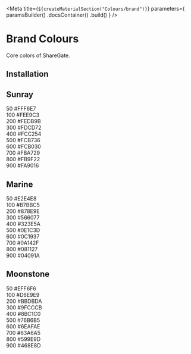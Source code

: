 
<Meta
    title={`${createMaterialSection("Colours/brand")}`}
    parameters={
        paramsBuilder()
            .docsContainer(<MaterialsContainer sourcePath="/packages/foundation/src" />)
            .build()
    }
/>

# Brand Colours

Core colors of ShareGate.

## Installation

<Installation />

## Sunray

<div className="mw7">
    <div className="pa4 bg-sunray-50 br4 br--top">
        <div className="flex justify-between">
            <span>50</span>
            <span>#FFF6E7</span>
        </div>
    </div>
    <div className="pa4 bg-sunray-100">
        <div className="flex justify-between">
            <span>100</span>
            <span>#FEE9C3</span>
        </div>
    </div>
    <div className="pa4 bg-sunray-200">
        <div className="flex justify-between">
            <span>200</span>
            <span>#FEDB9B</span>
        </div>
    </div>
    <div className="pa4 bg-sunray-300">
        <div className="flex justify-between">
            <span>300</span>
            <span>#FDCD72</span>
        </div>
    </div>
    <div className="pa4 bg-sunray-400">
        <div className="flex justify-between">
            <span>400</span>
            <span>#FCC254</span>
        </div>
    </div>
    <div className="pa4 bg-sunray-500">
        <div className="flex justify-between">
            <span>500</span>
            <span>#FCB736</span>
        </div>
    </div>
    <div className="pa4 bg-sunray-600">
        <div className="flex justify-between">
            <span>600</span>
            <span>#FCB030</span>
        </div>
    </div>
    <div className="pa4 bg-sunray-700">
        <div className="flex justify-between">
            <span>700</span>
            <span>#FBA729</span>
        </div>
    </div>
    <div className="pa4 bg-sunray-800 white">
        <div className="flex justify-between">
            <span>800</span>
            <span>#FB9F22</span>
        </div>
    </div>
    <div className="pa4 br4 br--bottom bg-sunray-900 white">
        <div className="flex justify-between">
            <span>900</span>
            <span>#FA9016</span>
        </div>
    </div>
</div>

## Marine

<div className="mw7">
    <div className="pa4 bg-marine-50 br4 br--top">
        <div className="flex justify-between">
            <span>50</span>
            <span>#E2E4E8</span>
        </div>
    </div>
    <div className="pa4 bg-marine-100">
        <div className="flex justify-between">
            <span>100</span>
            <span>#B7BBC5</span>
        </div>
    </div>
    <div className="pa4 bg-marine-200">
        <div className="flex justify-between">
            <span>200</span>
            <span>#878E9E</span>
        </div>
    </div>
    <div className="pa4 bg-marine-300">
        <div className="flex justify-between">
            <span>300</span>
            <span>#566077</span>
        </div>
    </div>
    <div className="pa4 bg-marine-400 white">
        <div className="flex justify-between">
            <span>400</span>
            <span>#323E5A</span>
        </div>
    </div>
    <div className="pa4 bg-marine-500 white">
        <div className="flex justify-between">
            <span>500</span>
            <span>#0E1C3D</span>
        </div>
    </div>
    <div className="pa4 bg-marine-600 white">
        <div className="flex justify-between">
            <span>600</span>
            <span>#0C1937</span>
        </div>
    </div>
    <div className="pa4 bg-marine-700 white">
        <div className="flex justify-between">
            <span>700</span>
            <span>#0A142F</span>
        </div>
    </div>
    <div className="pa4 bg-marine-800 white">
        <div className="flex justify-between">
            <span>800</span>
            <span>#081127</span>
        </div>
    </div>
    <div className="pa4 br4 br--bottom bg-marine-900 white">
        <div className="flex justify-between">
            <span>900</span>
            <span>#04091A</span>
        </div>
    </div>
</div>

## Moonstone

<div className="mw7">
    <div className="pa4 bg-moonstone-50 br4 br--top">
        <div className="flex justify-between">
            <span>50</span>
            <span>#EFF6F6</span>
        </div>
    </div>
    <div className="pa4 bg-moonstone-100">
        <div className="flex justify-between">
            <span>100</span>
            <span>#D6E9E9</span>
        </div>
    </div>
    <div className="pa4 bg-moonstone-200">
        <div className="flex justify-between">
            <span>200</span>
            <span>#BBDBDA</span>
        </div>
    </div>
    <div className="pa4 bg-moonstone-300">
        <div className="flex justify-between">
            <span>300</span>
            <span>#9FCCCB</span>
        </div>
    </div>
    <div className="pa4 bg-moonstone-400">
        <div className="flex justify-between">
            <span>400</span>
            <span>#8BC1C0</span>
        </div>
    </div>
    <div className="pa4 bg-moonstone-500">
        <div className="flex justify-between">
            <span>500</span>
            <span>#76B6B5</span>
        </div>
    </div>
    <div className="pa4 bg-moonstone-600">
        <div className="flex justify-between">
            <span>600</span>
            <span>#6EAFAE</span>
        </div>
    </div>
    <div className="pa4 bg-moonstone-700">
        <div className="flex justify-between">
            <span>700</span>
            <span>#63A6A5</span>
        </div>
    </div>
    <div className="pa4 bg-moonstone-800 white">
        <div className="flex justify-between">
            <span>800</span>
            <span>#599E9D</span>
        </div>
    </div>
    <div className="pa4 br4 br--bottom bg-moonstone-900 white">
        <div className="flex justify-between">
            <span>900</span>
            <span>#468E8D</span>
        </div>
    </div>
</div>
